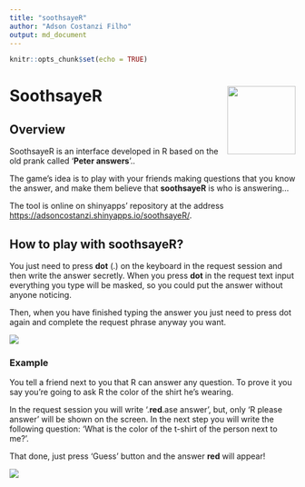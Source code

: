 ```yaml
---
title: "soothsayeR"
author: "Adson Costanzi Filho"
output: md_document
---
```


```r
knitr::opts_chunk$set(echo = TRUE)
```


# SoothsayeR <img src="app/www/img/thumbnail.PNG" align="right" width="120" />


## Overview

SoothsayeR is an interface developed in R based on the old prank called '**Peter answers**'..

The game's idea is to play with your friends making questions that you know the answer, and make them believe that <b>soothsayeR</b> is who is answering...

The tool is online on shinyapps' repository at the address <https://adsoncostanzi.shinyapps.io/soothsayeR/>.

## How to play with soothsayeR?

You just need to press **dot** (.) on the keyboard in the request session and then write the answer secretly. When you press **dot** in the request text input everything you type will be masked, so you could put the answer without anyone noticing.

Then, when you have finished typing the answer you just need to press dot again and complete the request phrase anyway you want.

![](app/www/img/request_ok.PNG)

### Example

You tell a friend next to you that R can answer any question. To prove it you say you’re going to ask R the color of the shirt he’s wearing. 

In the request session you will write '.**red**.ase answer', but, only 'R please answer' will be shown on the screen. In the next step you will write the following question: 'What is the color of the t-shirt of the person next to me?'. 

That done, just press 'Guess' button and the answer **red** will appear! 

![](app/www/img/ex.gif)


